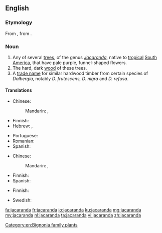 {{also|Jacaranda|jacarandá}}
==English==

===Etymology===
From {{etyl|pt|en}} {{m|pt|jacarandá}}, from {{etyl|tpw|en}} {{m|tpw|yacaranda}}.

===Noun===
{{wikipedia}}
{{en-noun}}

# Any of several [[tree]]s, of the genus ''[[Jacaranda]]'', native to [[tropical]] [[South America]], that have pale purple, funnel-shaped flowers.
# The hard, dark [[wood]] of these trees.
# A [[trade name]] for similar hardwood timber from certain species of ''Dalbergia'', notably ''D. frutescens, D. nigra'' and ''D. refusa''.
 
====Translations====
{{trans-top|tree}}
* Chinese:
*: Mandarin: {{t|cmn|藍花楹}}, {{t|cmn|蓝花楹|tr=lánhuāyíng}}
* Finnish: {{t+|fi|jakaranda}}
* Hebrew: {{t|he|סיגלון|m|tr=siglón}}, {{t|he|יקרנדה|f|tr=yakaránda}}
{{trans-mid}}
* Portuguese: {{t+|pt|jacarandá}}
* Romanian: {{t+|ro|palisandru|m}}
* Spanish: {{t|es|jacaranda|f}}
{{trans-bottom}}

{{trans-top|wood}}
* Chinese:
*: Mandarin: {{t|cmn|藍花楹}}, {{t|cmn|蓝花楹|tr=lánhuāyíng}}
{{trans-mid}}
* Finnish: {{t+|fi|jakaranda}}
* Spanish: {{t|es|jacaranda|f}}
{{trans-bottom}}

{{trans-top|trade name}}
* Finnish: {{t+|fi|jakaranda}}
{{trans-mid}}
{{trans-bottom}}

{{checktrans-top}}
* Swedish: {{t-check|sv|jakaranda|c}}
{{trans-mid}}
{{trans-bottom}}

[[Category:en:Bignonia family plants]]

[[fa:jacaranda]]
[[fr:jacaranda]]
[[io:jacaranda]]
[[ku:jacaranda]]
[[mg:jacaranda]]
[[my:jacaranda]]
[[nl:jacaranda]]
[[ta:jacaranda]]
[[vi:jacaranda]]
[[zh:jacaranda]]